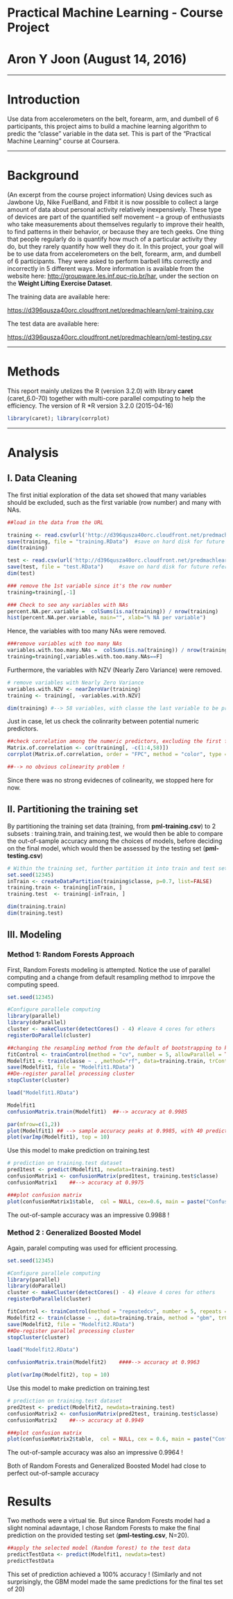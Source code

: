 
Practical Machine Learning - Course Project
==========================================================

Aron Y Joon (August 14, 2016)
==============================

***
# Introduction
Use data from accelerometers on the belt, forearm, arm, and dumbell of 6 participants, this project aims to build a machine learning algorithm to predic the "classe" variable in the data set. This is part of the "Practical Machine Learning" course at Coursera.

***
# Background
(An excerpt from the course project information) Using devices such as Jawbone Up, Nike FuelBand, and Fitbit it is now possible to collect a large amount of data about personal activity relatively inexpensively. These type of devices are part of the quantified self movement – a group of enthusiasts who take measurements about themselves regularly to improve their health, to find patterns in their behavior, or because they are tech geeks. One thing that people regularly do is quantify how much of a particular activity they do, but they rarely quantify how well they do it. In this project, your goal will be to use data from accelerometers on the belt, forearm, arm, and dumbell of 6 participants. They were asked to perform barbell lifts correctly and incorrectly in 5 different ways. More information is available from the website here: [http://groupware.les.inf.puc-rio.br/har](http://groupware.les.inf.puc-rio.br/har), under the section on the **Weight Lifting Exercise Dataset**.

The training data are available here:

[https://d396qusza40orc.cloudfront.net/predmachlearn/pml-training.csv](https://d396qusza40orc.cloudfront.net/predmachlearn/pml-training.csv)

The test data are available here:

[https://d396qusza40orc.cloudfront.net/predmachlearn/pml-testing.csv](https://d396qusza40orc.cloudfront.net/predmachlearn/pml-testing.csv)


***
# Methods
This report mainly utelizes the R (version 3.2.0) with library **caret** (caret_6.0-70) together with multi-core parallel computing to help the efficiency. The version of R 
*R version 3.2.0 (2015-04-16)

```r
library(caret); library(corrplot)

```

***
# Analysis

## I. Data Cleaning
The first initial exploration of the data set showed that many variables should be excluded, such as the first variable (row number) and many with NAs.

```r
##load in the data from the URL

training <- read.csv(url('http://d396qusza40orc.cloudfront.net/predmachlearn/pml-training.csv'), na.strings=c("NA","#DIV/0!",""))
save(training, file = "training.RData")  #save on hard disk for future reference
dim(training)

test <- read.csv(url('http://d396qusza40orc.cloudfront.net/predmachlearn/pml-testing.csv'), na.strings=c("NA","#DIV/0!",""))
save(test, file = "test.RData")		#save on hard disk for future reference
dim(test)

### remove the 1st variable since it's the row number
training=training[,-1]

### Check to see any variables with NAs
percent.NA.per.variable =  colSums(is.na(training)) / nrow(training) 
hist(percent.NA.per.variable, main="", xlab="% NA per variable")		# --> Obvious bimodality, with 60 variables with almost no missing (< 3%), and 100 completely missing
```

Hence, the variables with too many NAs were removed.

```r
###remove variables with too many NAs
variables.with.too.many.NAs =  colSums(is.na(training)) / nrow(training) > 0.9
training=training[,variables.with.too.many.NAs==F]
```
Furthermore, the variables with NZV (Nearly Zero Variance) were removed.

```r
# remove variables with Nearly Zero Variance
variables.with.NZV <- nearZeroVar(training)
training <- training[, -variables.with.NZV]

dim(training) #--> 58 variables, with classe the last variable to be predicted
```

Just in case, let us check the colinrarity between potential numeric predictors.

```r
##check correlation among the numeric predictors, excluding the first few identity and time stamp related variables
Matrix.of.correlation <- cor(training[, -c(1:4,58)])
corrplot(Matrix.of.correlation, order = "FPC", method = "color", type = "lower", tl.cex = 0.7, tl.col = rgb(0, 0, 0))

##--> no obvious colinearity problem !
```

Since there was no strong evidecnes of colinearity, we stopped here for now.

## II. Partitioning the training set
By partitioning the training set data (training, from **pml-training.csv**) to 2 subsets : training.train, and training.test, we would then be able to compare the out-of-sample accuracy among the choices of models, before deciding on the final model, which would then be assessed by the testing set (**pml-testing.csv**) 

```r
# Within the training set, further partition it into train and test sets
set.seed(12345)
inTrain <- createDataPartition(training$classe, p=0.7, list=FALSE)
training.train <- training[inTrain, ]
training.test  <- training[-inTrain, ]

dim(training.train)
dim(training.test)
```
## III. Modeling
### Method 1: Random Forests Approach
First, Random Forests modeling is attempted. Notice the use of parallel computing and a change from default resampling method to imrpove the computing speed.

```r
set.seed(12345)

#Configure parallele computing 
library(parallel)
library(doParallel)
cluster <- makeCluster(detectCores() - 4) #leave 4 cores for others
registerDoParallel(cluster)

##changing the resampling method from the default of bootstrapping to k-fold (k=5) cross-validation
fitControl <- trainControl(method = "cv", number = 5, allowParallel = TRUE, verboseIter=FALSE)
Modelfit1 <- train(classe ~ . ,method="rf", data=training.train, trControl= fitControl )
save(Modelfit1, file = "Modelfit1.RData")
##De-register parallel processing cluster
stopCluster(cluster)

```

```r
load("Modelfit1.RData")
```
```r
Modelfit1
confusionMatrix.train(Modelfit1)  ##--> accuracy at 0.9985
```
```r
par(mfrow=c(1,2))
plot(Modelfit1) ## --> sample accuracy peaks at 0.9985, with 40 predictors
plot(varImp(Modelfit1), top = 10)
```

Use this model to make prediction on training.test
```r
# prediction on training.test dataset
pred1test <- predict(Modelfit1, newdata=training.test)
confusionMatrix1 <- confusionMatrix(pred1test, training.test$classe)
confusionMatrix1  	##--> accuracy at 0.9975

###plot confusion matrix
plot(confusionMatrix1$table,  col = NULL, cex=0.6, main = paste("Confusion Matrix (Random Forests) \n Accuracy =", round(confusionMatrix1$overall['Accuracy'], 4)))
```

The out-of-sample accuracy was an impressive 0.9988 !

### Method 2 : Generalized Boosted Model
Again, paralel computing was used for efficient processing.
```r
set.seed(12345)

#Configure parallele computing 
library(parallel)
library(doParallel)
cluster <- makeCluster(detectCores() - 4) #leave 4 cores for others
registerDoParallel(cluster)

fitControl <- trainControl(method = "repeatedcv", number = 5, repeats = 1)
Modelfit2 <- train(classe ~ ., data=training.train, method = "gbm", trControl = fitControl, verbose = FALSE)
save(Modelfit2, file = "Modelfit2.RData")
##De-register parallel processing cluster
stopCluster(cluster)

```
```r
load("Modelfit2.RData")
```
```r
confusionMatrix.train(Modelfit2)    ####--> accuracy at 0.9963
```
```r
plot(varImp(Modelfit2), top = 10)
```

Use this model to make prediction on training.test

```r
# prediction on training.test dataset
pred2test <- predict(Modelfit2, newdata=training.test)
confusionMatrix2 <- confusionMatrix(pred2test, training.test$classe)
confusionMatrix2  	##--> accuracy at 0.9949

###plot confusion matrix
plot(confusionMatrix2$table,  col = NULL, cex = 0.6, main = paste("Confusion Matrix (Generalized Boosted Model) \n Accuracy =", round(confusionMatrix2$overall['Accuracy'], 4)))
```

The out-of-sample accuracy was also an impressive 0.9964 !

Both of Random Forests and Generalized Boosted Model had close to perfect out-of-sample accuracy

# Results
Two methods were a virtual tie. But since Random Forests model had a slight nominal adavntage, I chose Random Forests to make the final prediction on the provided testing set (**pml-testing.csv**, N=20).

```r
##apply the selected model (Random forest) to the test data
predictTestData <- predict(Modelfit1, newdata=test)
predictTestData
```
This set of prediction achieved a 100% accuracy ! 
(Similarly and not surprisingly, the GBM model made the same predictions for the final tes set of 20)



